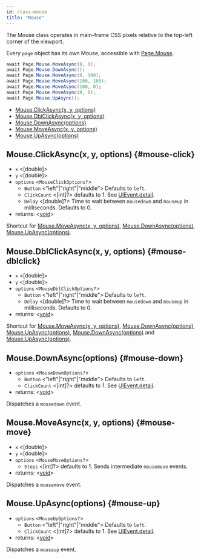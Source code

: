 ```yaml
---
id: class-mouse
title: "Mouse"
---
```


The Mouse class operates in main-frame CSS pixels relative to the top-left corner of the viewport.

Every `page` object has its own Mouse, accessible with [Page.Mouse](./api/class-page.mdx#page-mouse).

```csharp
await Page.Mouse.MoveAsync(0, 0);
await Page.Mouse.DownAsync();
await Page.Mouse.MoveAsync(0, 100);
await Page.Mouse.MoveAsync(100, 100);
await Page.Mouse.MoveAsync(100, 0);
await Page.Mouse.MoveAsync(0, 0);
await Page.Mouse.UpAsync();
```


- [Mouse.ClickAsync(x, y, options)](./api/class-mouse.mdx#mouse-click)
- [Mouse.DblClickAsync(x, y, options)](./api/class-mouse.mdx#mouse-dblclick)
- [Mouse.DownAsync(options)](./api/class-mouse.mdx#mouse-down)
- [Mouse.MoveAsync(x, y, options)](./api/class-mouse.mdx#mouse-move)
- [Mouse.UpAsync(options)](./api/class-mouse.mdx#mouse-up)

## Mouse.ClickAsync(x, y, options) {#mouse-click}
- `x` &#60;[double]&#62;
- `y` &#60;[double]&#62;
- `options` &#60;`MouseClickOptions?`&#62;
  - `Button` &#60;"left"|"right"|"middle"&#62; Defaults to `left`.
  - `ClickCount` &#60;[int]?&#62; defaults to 1. See [UIEvent.detail].
  - `Delay` &#60;[double]?&#62; Time to wait between `mousedown` and `mouseup` in milliseconds. Defaults to 0.
- returns: &#60;[void]&#62;

Shortcut for [Mouse.MoveAsync(x, y, options)](./api/class-mouse.mdx#mouse-move), [Mouse.DownAsync(options)](./api/class-mouse.mdx#mouse-down), [Mouse.UpAsync(options)](./api/class-mouse.mdx#mouse-up).

## Mouse.DblClickAsync(x, y, options) {#mouse-dblclick}
- `x` &#60;[double]&#62;
- `y` &#60;[double]&#62;
- `options` &#60;`MouseDblClickOptions?`&#62;
  - `Button` &#60;"left"|"right"|"middle"&#62; Defaults to `left`.
  - `Delay` &#60;[double]?&#62; Time to wait between `mousedown` and `mouseup` in milliseconds. Defaults to 0.
- returns: &#60;[void]&#62;

Shortcut for [Mouse.MoveAsync(x, y, options)](./api/class-mouse.mdx#mouse-move), [Mouse.DownAsync(options)](./api/class-mouse.mdx#mouse-down), [Mouse.UpAsync(options)](./api/class-mouse.mdx#mouse-up), [Mouse.DownAsync(options)](./api/class-mouse.mdx#mouse-down) and [Mouse.UpAsync(options)](./api/class-mouse.mdx#mouse-up).

## Mouse.DownAsync(options) {#mouse-down}
- `options` &#60;`MouseDownOptions?`&#62;
  - `Button` &#60;"left"|"right"|"middle"&#62; Defaults to `left`.
  - `ClickCount` &#60;[int]?&#62; defaults to 1. See [UIEvent.detail].
- returns: &#60;[void]&#62;

Dispatches a `mousedown` event.

## Mouse.MoveAsync(x, y, options) {#mouse-move}
- `x` &#60;[double]&#62;
- `y` &#60;[double]&#62;
- `options` &#60;`MouseMoveOptions?`&#62;
  - `Steps` &#60;[int]?&#62; defaults to 1. Sends intermediate `mousemove` events.
- returns: &#60;[void]&#62;

Dispatches a `mousemove` event.

## Mouse.UpAsync(options) {#mouse-up}
- `options` &#60;`MouseUpOptions?`&#62;
  - `Button` &#60;"left"|"right"|"middle"&#62; Defaults to `left`.
  - `ClickCount` &#60;[int]?&#62; defaults to 1. See [UIEvent.detail].
- returns: &#60;[void]&#62;

Dispatches a `mouseup` event.

[Accessibility]: ./api/class-accessibility.mdx "Accessibility"
[Browser]: ./api/class-browser.mdx "Browser"
[BrowserContext]: ./api/class-browsercontext.mdx "BrowserContext"
[BrowserType]: ./api/class-browsertype.mdx "BrowserType"
[ConsoleMessage]: ./api/class-consolemessage.mdx "ConsoleMessage"
[Dialog]: ./api/class-dialog.mdx "Dialog"
[Download]: ./api/class-download.mdx "Download"
[ElementHandle]: ./api/class-elementhandle.mdx "ElementHandle"
[FileChooser]: ./api/class-filechooser.mdx "FileChooser"
[Frame]: ./api/class-frame.mdx "Frame"
[JSHandle]: ./api/class-jshandle.mdx "JSHandle"
[Keyboard]: ./api/class-keyboard.mdx "Keyboard"
[Mouse]: ./api/class-mouse.mdx "Mouse"
[Page]: ./api/class-page.mdx "Page"
[Playwright]: ./api/class-playwright.mdx "Playwright"
[Request]: ./api/class-request.mdx "Request"
[Response]: ./api/class-response.mdx "Response"
[Route]: ./api/class-route.mdx "Route"
[Selectors]: ./api/class-selectors.mdx "Selectors"
[TimeoutError]: ./api/class-timeouterror.mdx "TimeoutError"
[Touchscreen]: ./api/class-touchscreen.mdx "Touchscreen"
[Tracing]: ./api/class-tracing.mdx "Tracing"
[Video]: ./api/class-video.mdx "Video"
[WebSocket]: ./api/class-websocket.mdx "WebSocket"
[WebSocketFrame]: ./api/class-websocketframe.mdx "WebSocketFrame"
[Worker]: ./api/class-worker.mdx "Worker"
[Element]: https://developer.mozilla.org/en-US/docs/Web/API/element "Element"
[EvaluationArgument]: ./core-concepts.mdx#evaluation-argument "EvaluationArgument"
[Promise]: https://developer.mozilla.org/en-US/docs/Web/JavaScript/Reference/Global_Objects/Promise "Promise"
[iterator]: https://developer.mozilla.org/en-US/docs/Web/JavaScript/Reference/Iteration_protocols "Iterator"
[origin]: https://developer.mozilla.org/en-US/docs/Glossary/Origin "Origin"
[selector]: https://developer.mozilla.org/en-US/docs/Web/CSS/CSS_Selectors "selector"
[Serializable]: https://developer.mozilla.org/en-US/docs/Web/JavaScript/Reference/Global_Objects/JSON/stringify#Description "Serializable"
[UIEvent.detail]: https://developer.mozilla.org/en-US/docs/Web/API/UIEvent/detail "UIEvent.detail"
[UnixTime]: https://en.wikipedia.org/wiki/Unix_time "Unix Time"
[xpath]: https://developer.mozilla.org/en-US/docs/Web/XPath "xpath"

[Array]: https://developer.mozilla.org/en-US/docs/Web/JavaScript/Reference/Global_Objects/Array "Array"
[boolean]: https://developer.mozilla.org/en-US/docs/Web/JavaScript/Data_structures#Boolean_type "Boolean"
[Buffer]: https://nodejs.org/api/buffer.html#buffer_class_buffer "Buffer"
[ChildProcess]: https://nodejs.org/api/child_process.html "ChildProcess"
[Error]: https://nodejs.org/api/errors.html#errors_class_error "Error"
[EventEmitter]: https://nodejs.org/api/events.html#events_class_eventemitter "EventEmitter"
[function]: https://developer.mozilla.org/en-US/docs/Web/JavaScript/Reference/Global_Objects/Function "Function"
[Map]: https://developer.mozilla.org/en-US/docs/Web/JavaScript/Reference/Global_Objects/Map "Map"
[null]: https://developer.mozilla.org/en-US/docs/Web/JavaScript/Reference/Global_Objects/null "null"
[number]: https://developer.mozilla.org/en-US/docs/Web/JavaScript/Data_structures#Number_type "Number"
[Object]: https://developer.mozilla.org/en-US/docs/Web/JavaScript/Reference/Global_Objects/Object "Object"
[Promise]: https://developer.mozilla.org/en-US/docs/Web/JavaScript/Reference/Global_Objects/Promise "Promise"
[Readable]: https://nodejs.org/api/stream.html#stream_class_stream_readable "Readable"
[RegExp]: https://developer.mozilla.org/en-US/docs/Web/JavaScript/Reference/Global_Objects/RegExp "RegExp"
[void]: https://developer.mozilla.org/en-US/docs/Web/JavaScript/Reference/Global_Objects/undefined "void"
[string]: https://developer.mozilla.org/en-US/docs/Web/JavaScript/Data_structures#String_type "string"
[URL]: https://nodejs.org/api/url.html "URL"

[Action]: https://docs.microsoft.com/en-us/dotnet/api/system.action-1?view=net-5.0 "Action"
[Func]: https://docs.microsoft.com/en-us/dotnet/api/system.func-2?view=net-5.0 "Func"
[IEnumerable]: https://docs.microsoft.com/en-us/dotnet/api/system.collections.ienumerable?view=net-5.0 "IEnumerable"
[TResult]: https://docs.microsoft.com/en-us/dotnet/api/system.threading.tasks.task-1?view=net-5.0 "TResult"

[all available image tags]: https://mcr.microsoft.com/v2/playwright/tags/list "all available image tags"
[Docker Hub]: https://hub.docker.com/_/microsoft-playwright "Docker Hub"
[Dockerfile.focal]: https://github.com/microsoft/playwright/blob/master/utils/docker/Dockerfile.focal "Dockerfile.focal"